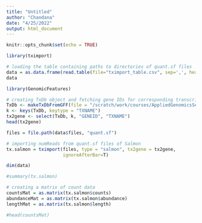 ```yaml
---
title: "Untitled"
author: "Chandana"
date: "4/25/2022"
output: html_document
---
```


```r
knitr::opts_chunk$set(echo = TRUE)
```

```r
library(tximport)
```

```r
# loading the table containing paths to directories of quant.sf files
data = as.data.frame(read.table(file="tximport_table.csv", sep=',', header = T)) 
data
```

```r
library(GenomicFeatures)
```


```r
# creating TxDb object and fetching gene IDs for corresponding transcript IDs
TxDb <- makeTxDbFromGFF(file = "/scratch/work/courses/AppliedGenomicsSec3/groups/group3/gencode.v40.annotation.gtf.gz")
k <- keys(TxDb, keytype = "TXNAME")
tx2gene <- select(TxDb, k, "GENEID", "TXNAME")
head(tx2gene)
```
```r
files = file.path(data$files, "quant.sf")
```

```r
# importing numReads from quant.sf files of Salmon
tx.salmon = tximport(files, type = "salmon", tx2gene = tx2gene,
                     ignoreAfterBar=T)
```
```r
dim(data)
```


```r
#summary(tx.salmon)
```

```r
# creating a matrix of count data
countsMat = as.matrix(tx.salmon$counts)
abundanceMat = as.matrix(tx.salmon$abundance)
lengthMat = as.matrix(tx.salmon$length)
```

```r
#head(countsMat)
```







